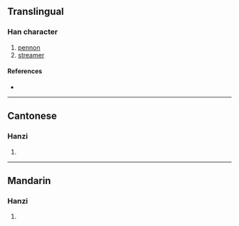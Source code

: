 {{character info/new}}
==Translingual==

===Han character===
{{Han char|rn=70|rad=方|as=05|sn=9|four=|canj=YSOLB|ids=⿸⿰方𠂉巾}}

# [[pennon]]
# [[streamer]]

====References====
* {{Han ref|kx=0482.050|dkj=13630|hdz=32176.040|uh=65BE|ud=26046}}

----

==Cantonese==

===Hanzi===
{{yue-hanzi|jyut=[[pui3]]|y=pui3}}

# {{defn|lang=yue|sort=方05}}

----

==Mandarin==

===Hanzi===
{{cmn-hanzi|pin=[[pèi]] ([[pei4]]), [[liú]] ([[liu2]])|wg=p'ei<sup>4</sup>, liu<sup>2</sup>}}

# {{defn|lang=cmn|sort=方05}}